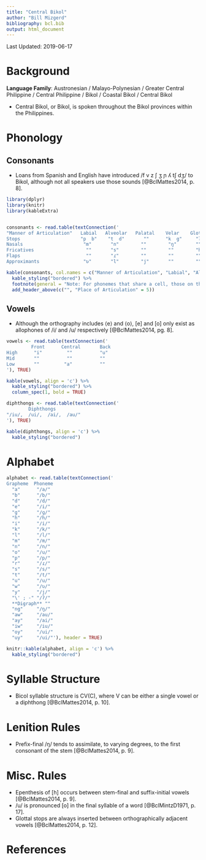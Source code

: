 ```yaml
---
title: "Central Bikol"
author: "Bill Mizgerd"
bibliography: bcl.bib
output: html_document
---
```


Last Updated: 2019-06-17

# Background

**Language Family**: Austronesian / Malayo-Polynesian / Greater Central Philippine / Central Philippine / Bikol / Coastal Bikol / Central Bikol

* Central Bikol, or Bikol, is spoken throughout the Bikol provinces within the Philippines.

# Phonology

## Consonants

* Loans from Spanish and English have introduced /f v z ʃ ʒ ɲ ʎ tʃ dʒ/ to Bikol, although not all speakers use those sounds [@BclMattes2014, p. 8].

```r

library(dplyr)
library(knitr)
library(kableExtra)


consonants <- read.table(textConnection('
"Manner of Articulation"   Labial   Alveolar   Palatal    Velar    Glottal
Stops                      "p  b"    "t  d"       ""      "k  g"     "ʔ"
Nasals                      "m"       "n"        ""        "ŋ"       ""
Fricatives                   ""       "s"        ""        ""        "h"
Flaps                        ""       "ɾ"        ""        ""        ""
Approximants                "ʋ"       "l"        "j"       ""        "" '), header = TRUE)

kable(consonants, col.names = c("Manner of Articulation", "Labial", "Alveolar", "Palatal", "Velar", "Glottal"), align = 'c') %>%
  kable_styling("bordered") %>%
  footnote(general = "Note: For phonemes that share a cell, those on the left are voiceless and those on the right are voiced.", general_title = "") %>%
  add_header_above(c("", "Place of Articulation" = 5))

```

## Vowels

* Although the orthography includes ⟨e⟩ and ⟨o⟩, [e] and [o] only exist as allophones of /i/ and /u/ respectively [@BclMattes2014, pg. 8].

```r

vowels <- read.table(textConnection('
         Front      Central       Back
High      "i"         ""          "u"
Mid       ""          ""          ""
Low       ""         "a"          ""
'), TRUE)

kable(vowels, align = 'c') %>%
  kable_styling("bordered") %>%
  column_spec(1, bold = TRUE)

diphthongs <- read.table(textConnection('
        Diphthongs   
"/iu/,  /ui/,  /ai/,  /au/"
'), TRUE)

kable(diphthongs, align = 'c') %>%
  kable_styling("bordered")
```

# Alphabet

```r

alphabet <- read.table(textConnection('
Grapheme  Phoneme    
  "a"      "/a/"       
  "b"      "/b/"       
  "d"      "/d/"       
  "e"      "/i/"       
  "g"      "/ɡ/"       
  "h"      "/h/"       
  "i"      "/i/"        
  "k"      "/k/"       
  "l"      "/l/"        
  "m"      "/m/"        
  "n"      "/n/"       
  "o"      "/u/"        
  "p"      "/p/"       
  "r"      "/ɾ/"        
  "s"      "/s/"       
  "t"      "/t/"        
  "u"      "/u/"       
  "w"      "/ʋ/"        
  "y"      "/j/"
  "\' ; -" "/ʔ/"
  **Digraph** ""        
  "ng"     "/ŋ/"
  "aw"     "/au/"
  "ay"     "/ai/"
  "iw"     "/iu/"
  "oy"     "/ui/"
  "uy"     "/ui/"'), header = TRUE)

knitr::kable(alphabet, align = 'c') %>%
  kable_styling("bordered")
```
# Syllable Structure

* Bicol syllable structure is CV(C), where V can be either a single vowel or a diphthong [@BclMattes2014, p. 10].

# Lenition Rules

* Prefix-final /ŋ/ tends to assimilate, to varying degrees, to the first consonant of the stem [@BclMattes2014, p. 9].

# Misc. Rules

* Epenthesis of [h] occurs between stem-final and suffix-initial vowels [@BclMattes2014, p. 9].
* /u/ is pronounced [o] in the final syllable of a word [@BclMintzD1971, p. 17].
* Glottal stops are always inserted between orthographically adjacent vowels [@BclMattes2014, p. 12].

# References
